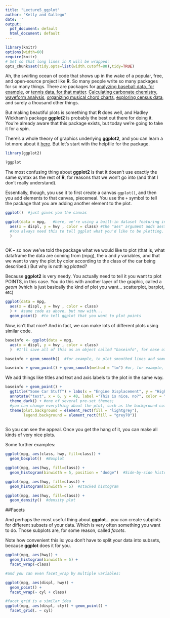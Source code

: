 ```yaml
---
title: "Lecture5_ggplot"
author: "Kelly and Gallego"
date: ''
output:
  pdf_document: default
  html_document: default
---
```


```r
library(knitr)
options(width=60)
require(knitr)
# Set so that long lines in R will be wrapped:
opts_chunk$set(tidy.opts=list(width.cutoff=80),tidy=TRUE)
```

Ah, the swirling ocean of code that shows up in the wake of a popular, free, and open-source project like **R**.  So many people write so many packages for so many things.  There are packages for [analyzing baseball data, for example](https://github.com/BillPetti/baseballr), or [tennis data, for that matter](https://github.com/skoval/deuce).  [Calculating carbonate chemistry](https://cran.r-project.org/web/packages/seacarb/index.html), [waveform analysis](https://cran.r-project.org/web/packages/seewave/index.html), [organizing musical chord charts](https://www.analyticsvidhya.com/blog/2018/08/chorrrds-r-package-analyzing-working-music-data/), [exploring census data](https://cran.r-project.org/web/packages/census/index.html), and surely a thousand other things. 

But making beautiful plots is something that **R** does well, and Hadley Wickham's package **ggplot2** is probably the best out there for doing it. You're already aware that this package exists, but today we're going to take it for a spin.

There's a whole theory of graphics underlying **ggplot2**, and you can learn a lot more about it [here](https://ggplot2.tidyverse.org/). But let's start with the helpfile for the package. 

```r
library(ggplot2)

?ggplot
```

The most confusing thing about **ggplot2** is that it doesn't use exactly the same syntax as the rest of **R**, for reasons that we won't go into (and that I don't really understand).

Essentially, though, you use it to first create a canvas `ggplot()`, and then you add elements to that canvas, piecemeal.  You use the `+` symbol to tell the package that you are adding another element to the plot. 

```r
ggplot()  #just gives you the canvas
```

```r
ggplot(data = mpg,   #here, we're using a built-in dataset featuring info on different cars
  aes(x = displ, y = hwy , color = class) #the "aes" argument adds aesthetic properties to your plot. 
  #You always need this to tell ggplot what you'd like to be plotting. 
  )
  
```

OK -- so now we've told the package what we would like to plot (that is, what dataframe the data are coming from (mpg), the *x* and *y* variables, and that we want to vary the plot by color according to the class of the car being described.)  But why is nothing plotted?  

Because **ggplot2** is very needy.  You actually need to tell it you want to plot POINTS, in this case.  You do this with another layer of the graphic, called a *geom* (which is just basically the kind of plot you want... scatterplot, barplot, etc)

```r
ggplot(data = mpg,   
  aes(x = displ, y = hwy , color = class) 
  ) +  #same code as above, but now with...
  geom_point()  #to tell ggplot that you want to plot points
```

Now, isn't that nice?  And in fact, we can make lots of different plots using similar code.  

```r

baseinfo <- ggplot(data = mpg,   
  aes(x = displ, y = hwy , color = class) 
  )  #I'll save all of this as an object called "baseinfo", for ease of typing...

baseinfo + geom_smooth()  #for example, to plot smoothed lines and some semblance of confidence intervals showing the trends of each of the classes of cars

baseinfo + geom_point() + geom_smooth(method = "lm") #or, for example, to plot both the points and a linear model for each grouping
```

We add things like titles and text and axis labels to the plot in the same way.

```r
baseinfo + geom_point() +
  ggtitle("Some Car Stuff") + labs(x = "Engine Displacement", y = "Highway Miles-per-Gallon") +
  annotate("text", x = 6, y = 40, label ="This is nice, no?", color = "white") +
  theme_dark() + #one of several pre-set themes; 
  #you can change everything about the plot, such as the background color, which I'm doing here
  theme(plot.background = element_rect(fill = "lightgrey"), 
        legend.background = element_rect(fill = "grey70"))
  
```


So you can see the appeal.  Once you get the hang of it, you can make all kinds of very nice plots.  

Some further examples: 

```r
ggplot(mpg, aes(class, hwy, fill=class)) +
  geom_boxplot()  #Boxplot

ggplot(mpg, aes(hwy, fill=class)) +
  geom_histogram(binwidth = 5, position = "dodge")  #Side-by-side histogram

ggplot(mpg, aes(hwy, fill=class)) +
  geom_histogram(binwidth = 5)  #stacked histogram

ggplot(mpg, aes(hwy, fill=class)) +
  geom_density()  #density plot

```


##Facets

And perhaps the most useful thing about **ggplot**... you can create subplots for different subsets  of your data.  Which is very often something you want to do.  Those subplots are, for some reason, called *facets*.

Note how convenient this is: you don't have to split your data into subsets, because **ggplot** does it for you.

```r
ggplot(mpg, aes(hwy)) +
  geom_histogram(binwidth = 5) +
  facet_wrap(~class)

#and you can even facet_wrap by multiple variables:

ggplot(mpg, aes(displ, hwy)) +
  geom_point() +
  facet_wrap(~ cyl + class)

#facet_grid is a similar idea
ggplot(mpg, aes(displ, cty)) + geom_point() +
  facet_grid(. ~ cyl)

```



